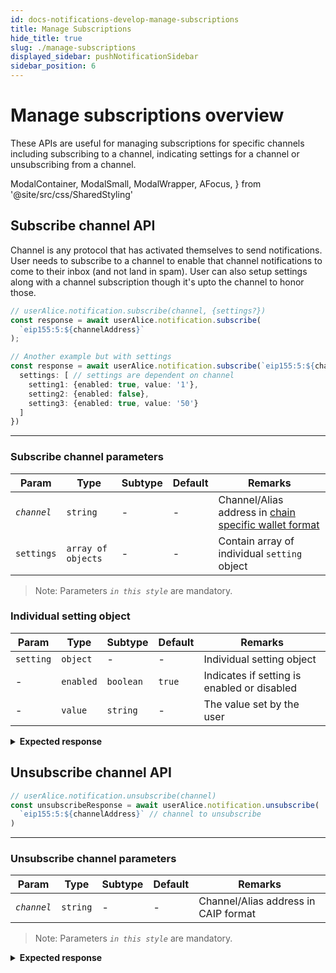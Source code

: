 ```yaml
---
id: docs-notifications-develop-manage-subscriptions
title: Manage Subscriptions
hide_title: true
slug: ./manage-subscriptions
displayed_sidebar: pushNotificationSidebar
sidebar_position: 6
---
```


# Manage subscriptions overview

These APIs are useful for managing subscriptions for specific channels including subscribing to a channel, indicating settings for a channel or unsubscribing from a channel.

<head>
  <title>
    Managa Subscriptions | Push Notification | Push Documentation
  </title>
</head>

  ModalContainer,
  ModalSmall,
  ModalWrapper,
  AFocus,
} from '@site/src/css/SharedStyling'

## Subscribe channel API
Channel is any protocol that has activated themselves to send notifications. User needs to subscribe to a channel to enable that channel notifications to come to their inbox (and not land in spam). User can also setup settings along with a channel subscription though it's upto the channel to honor those.

<Tabs className="codetabs" groupId="code-examples">
  <TabItem value="js" attributes={{className: "codetab js"}} default>

```typescript
// userAlice.notification.subscribe(channel, {settings?})
const response = await userAlice.notification.subscribe(
  `eip155:5:${channelAddress}`
);

// Another example but with settings
const response = await userAlice.notification.subscribe(`eip155:5:${channelAddress}`, {
  settings: [ // settings are dependent on channel
    setting1: {enabled: true, value: '1'},
    setting2: {enabled: false},
    setting3: {enabled: true, value: '50'}
  ]
})
```

  </TabItem>
</Tabs>

---

### Subscribe channel parameters

| Param       | Type                | Subtype                | Default | Remarks                                                                 |
| ----------- | ------------------- | ---------------------- | ------- | ----------------------------------------------------------------------- |
| _`channel`_ | `string`            | -                      | -       | Channel/Alias address in [chain specific wallet format](/docs/notifications/build/important-concepts/#chain-specific-wallet-address) |
| `settings`  | `array of objects`  | -                      | -       | Contain array of individual `setting` object                              |

> Note: Parameters _`in this style`_ are mandatory.

### Individual setting object
| Param       | Type                | Subtype                | Default | Remarks                                                                 |
| ----------- | ------------------- | ---------------------- | ------- | ----------------------------------------------------------------------- |
| `setting`   | `object`            | -                      | -       | Individual setting object                                               |
| -           | `enabled`           | `boolean`              | `true`  | Indicates if setting is enabled or disabled                             |
| -           | `value`              | `string`              | -       | The value set by the user                                               |

<details>

<summary>
  <b>Expected response</b>
</summary>

```typescript
{ status: 'success', message: 'successfully opted into channel' }
```

</details>

## Unsubscribe channel API

<Tabs className="codetabs" groupId="code-examples">
  <TabItem value="js" attributes={{className: "codetab js"}} default>

```typescript
// userAlice.notification.unsubscribe(channel)
const unsubscribeResponse = await userAlice.notification.unsubscribe(
  `eip155:5:${channelAddress}` // channel to unsubscribe
)
```

  </TabItem>
</Tabs>

---

### Unsubscribe channel parameters

| Param       | Type                | Subtype                | Default | Remarks                                                                   |
| ----------- | ------------------- | ---------------------- | ------- | ------------------------------------------------------------------------- |
| _`channel`_ | `string`            | -                      | -       | Channel/Alias address in CAIP format                                      |

> Note: Parameters _`in this style`_ are mandatory.

<details>

<summary>
  <b>Expected response</b>
</summary>

```typescript
{ status: 'success', message: 'successfully opted out channel' }
```

</details>
